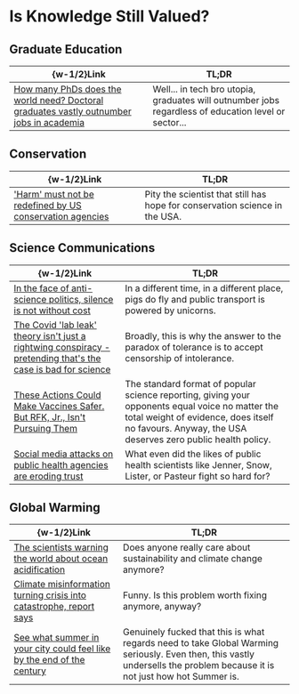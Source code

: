#   Is Knowledge Still Valued?

##  Graduate Education

|  \{w-1/2\}Link  |  TL;DR  |
|  ----  |  ----  |
|  [How many PhDs does the world need? Doctoral graduates vastly outnumber jobs in academia](https://www.nature.com/articles/d41586-025-01855-w)  |  Well... in tech bro utopia, graduates will outnumber jobs regardless of education level or sector...  |

##  Conservation

|  \{w-1/2\}Link  |  TL;DR  |
|  ----  |  ----  |
|  ['Harm' must not be redefined by US conservation agencies](https://www.nature.com/articles/d41586-025-01921-3)  |  Pity the scientist that still has hope for conservation science in the USA.  |

##  Science Communications

|  \{w-1/2\}Link  |  TL;DR  |
|  ----  |  ----  |
|  [In the face of anti-science politics, silence is not without cost](https://www.nature.com/articles/d41586-025-01966-4)  |  In a different time, in a different place, pigs do fly and public transport is powered by unicorns.  |
|  [The Covid 'lab leak' theory isn't just a rightwing conspiracy - pretending that's the case is bad for science](https://www.theguardian.com/commentisfree/2025/jun/25/covid-lab-leak-theory-right-conspiracy-science)  |  Broadly, this is why the answer to the paradox of tolerance is to accept censorship of intolerance.  |
|  [These Actions Could Make Vaccines Safer. But RFK, Jr., Isn't Pursuing Them](https://www.scientificamerican.com/article/these-actions-could-make-vaccines-safer-but-rfk-jr-isnt-pursuing-them)  |  The standard format of popular science reporting, giving your opponents equal voice no matter the total weight of evidence, does itself no favours. Anyway, the USA deserves zero public health policy.  |
|  [Social media attacks on public health agencies are eroding trust](https://www.science.org/content/article/social-media-attacks-public-health-agencies-are-eroding-trust)  |  What even did the likes of public health scientists like Jenner, Snow, Lister, or Pasteur fight so hard for?  |

##  Global Warming

|  \{w-1/2\}Link  |  TL;DR  |
|  ----  |  ----  |
|  [The scientists warning the world about ocean acidification](https://www.theguardian.com/environment/2025/jun/09/the-scientists-warning-the-world-about-ocean-acidification-evil-twin-of-the-climate-crisis)  |  Does anyone really care about sustainability and climate change anymore?  |
|  [Climate misinformation turning crisis into catastrophe, report says](https://www.theguardian.com/environment/2025/jun/19/climate-misinformation-turning-crisis-into-catastrophe-ipie-report)  |  Funny. Is this problem worth fixing anymore, anyway?  |
|  [See what summer in your city could feel like by the end of the century](https://newsinteractives.cbc.ca/features/2025/climate-matches)  |  Genuinely fucked that this is what regards need to take Global Warming seriously. Even then, this vastly undersells the problem because it is not just how hot Summer is.  |

